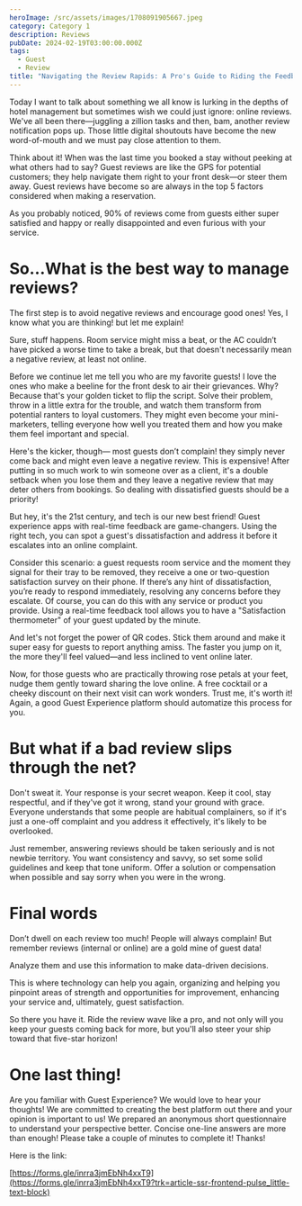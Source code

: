 ```yaml
---
heroImage: /src/assets/images/1708091905667.jpeg
category: Category 1
description: Reviews
pubDate: 2024-02-19T03:00:00.000Z
tags:
  - Guest
  - Review
title: "Navigating the Review Rapids: A Pro's Guide to Riding the Feedback Wave"
---
```


Today I want to talk about something we all know is lurking in the depths of hotel management but sometimes wish we could just ignore: online reviews. We've all been there—juggling a zillion tasks and then, bam, another review notification pops up. Those little digital shoutouts have become the new word-of-mouth and we must pay close attention to them.

Think about it! When was the last time you booked a stay without peeking at what others had to say? Guest reviews are like the GPS for potential customers; they help navigate them right to your front desk—or steer them away. Guest reviews have become so are always in the top 5 factors considered when making a reservation.

As you probably noticed, 90% of reviews come from guests either super satisfied and happy or really disappointed and even furious with your service.

# So…What is the best way to manage reviews?

The first step is to avoid negative reviews and encourage good ones! Yes, I know what you are thinking! but let me explain!

Sure, stuff happens. Room service might miss a beat, or the AC couldn’t have picked a worse time to take a break, but that doesn't necessarily mean a negative review, at least not online.

Before we continue let me tell you who are my favorite guests! I love the ones who make a beeline for the front desk to air their grievances. Why? Because that's your golden ticket to flip the script. Solve their problem, throw in a little extra for the trouble, and watch them transform from potential ranters to loyal customers. They might even become your mini-marketers, telling everyone how well you treated them and how you make them feel important and special.

Here's the kicker, though— most guests don’t complain! they simply never come back and might even leave a negative review. This is expensive! After putting in so much work to win someone over as a client, it's a double setback when you lose them and they leave a negative review that may deter others from bookings. So dealing with dissatisfied guests should be a priority!

But hey, it's the 21st century, and tech is our new best friend! Guest experience apps with real-time feedback are game-changers. Using the right tech, you can spot a guest's dissatisfaction and address it before it escalates into an online complaint.

Consider this scenario: a guest requests room service and the moment they signal for their tray to be removed, they receive a one or two-question satisfaction survey on their phone. If there’s any hint of dissatisfaction, you’re ready to respond immediately, resolving any concerns before they escalate. Of course, you can do this with any service or product you provide. Using a real-time feedback tool allows you to have a "Satisfaction thermometer" of your guest updated by the minute.

And let's not forget the power of QR codes. Stick them around and make it super easy for guests to report anything amiss. The faster you jump on it, the more they'll feel valued—and less inclined to vent online later.

Now, for those guests who are practically throwing rose petals at your feet, nudge them gently toward sharing the love online. A free cocktail or a cheeky discount on their next visit can work wonders. Trust me, it's worth it! Again, a good Guest Experience platform should automatize this process for you.

# But what if a bad review slips through the net?

Don't sweat it. Your response is your secret weapon. Keep it cool, stay respectful, and if they've got it wrong, stand your ground with grace. Everyone understands that some people are habitual complainers, so if it's just a one-off complaint and you address it effectively, it's likely to be overlooked.

Just remember, answering reviews should be taken seriously and is not newbie territory. You want consistency and savvy, so set some solid guidelines and keep that tone uniform. Offer a solution or compensation when possible and say sorry when you were in the wrong.

# Final words

Don’t dwell on each review too much! People will always complain! But remember reviews (internal or online) are a gold mine of guest data!

Analyze them and use this information to make data-driven decisions.

This is where technology can help you again, organizing and helping you pinpoint areas of strength and opportunities for improvement, enhancing your service and, ultimately, guest satisfaction.

So there you have it. Ride the review wave like a pro, and not only will you keep your guests coming back for more, but you'll also steer your ship toward that five-star horizon!

# One last thing!

Are you familiar with Guest Experience? We would love to hear your thoughts! We are committed to creating the best platform out there and your opinion is important to us! We prepared an anonymous short questionnaire to understand your perspective better. Concise one-line answers are more than enough! Please take a couple of minutes to complete it! Thanks!

Here is the link:

[https://forms.gle/inrra3jmEbNh4xxT9](https://forms.gle/inrra3jmEbNh4xxT9?trk=article-ssr-frontend-pulse_little-text-block)
